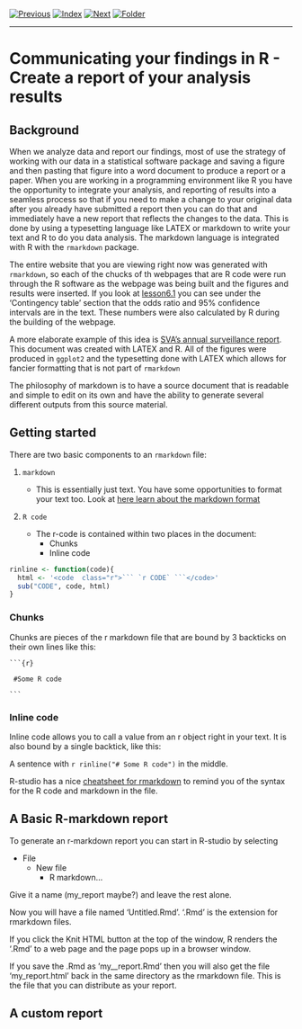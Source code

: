 [![Previous](../../img/previous.png)](../../day2/lesson12/lesson12_1.html)
[![Index](../../img/home.png)](../../index.html)
[![Next](../../img/next.png)](../lesson14/lesson14_1.html)
[![Folder](../../img/folder.png)](./)

---

# Communicating your findings in R - Create a report of your analysis results

## Background

When we analyze data and report our findings, most of use the
strategy of working with our data in a statistical software package
and saving a figure and then pasting that figure into a word document
to produce a report or a paper. When you are working in a programming
environment like R you have the opportunity to integrate your
analysis, and reporting of results into a seamless process so that if
you need to make a change to your original data after you already have
submitted a report then you can do that and immediately have a new
report that reflects the changes to the data. This is done by using a
typesetting language like LATEX or markdown to write your text and R
to do you data analysis. The markdown language is integrated with R
with the `rmarkdown` package.

The entire website that you are viewing right now was generated with
`rmarkdown`, so each of the chucks of th webpages that are R code were
run through the R software as the webpage was being built and the
figures and results were inserted. If you look at
[lesson6.1](../../day1/lesson6/lesson6_1.html) you can see under the
'Contingency table' section that the odds ratio and 95% confidence
intervals are in the text. These numbers were also calculated by R
during the building of the webpage.

A more elaborate example of this idea is [SVA's annual surveillance
report](http://www.sva.se/globalassets/redesign2011/pdf/om_sva/publikationer/surveillance2014.pdf). This
document was created with LATEX and R. All of the figures were
produced in `ggplot2` and the typesetting done with LATEX which allows
for fancier formatting that is not part of `rmarkdown`

The philosophy of markdown is to have a source document that is
readable and simple to edit on its own and have the ability to generate
several different outputs from this source material.

## Getting started

There are two basic components to an `rmarkdown` file:

1. `markdown`

    * This is essentially just text. You have some opportunities to
      format your text too. Look at [here learn about the
      markdown format](https://github.com/adam-p/markdown-here/wiki/Markdown-Cheatsheet)


2. `R code`

    * The r-code is contained within two places in the document:
        * Chunks
        * Inline code

```r

rinline <- function(code){
  html <- '<code  class="r">``` `r CODE` ```</code>'
  sub("CODE", code, html)
}

```

### Chunks

Chunks are pieces of the r markdown file that are bound by 3 backticks
on their own lines like this:

<pre><code>```{r}

 #Some R code

```</code></pre>

### Inline code

Inline code allows you to call a value from an r object right in your
text. It is also bound by a single backtick, like this:

A sentence with `r rinline("# Some R code")` in the middle.

R-studio has a nice
[cheatsheet for rmarkdown](https://www.rstudio.com/wp-content/uploads/2015/02/rmarkdown-cheatsheet.pdf)
to remind you of the syntax for the R code and markdown in the file.

## A Basic R-markdown report

To generate an r-markdown report you can start in R-studio by
selecting

* File
    * New file
        * R markdown...

Give it a name (my_report maybe?) and leave the rest alone.

Now you will have a file named 'Untitled.Rmd'. '.Rmd' is the extension
for rmarkdown files.

If you click the Knit HTML button at the top of the window, R renders
the '.Rmd' to a web page and the page pops up in a browser window.

If you save the .Rmd as 'my__report.Rmd' then you will also get the
file 'my_report.html' back in the same directory as the rmarkdown
file. This is the file that you can distribute as your report.

## A custom report




